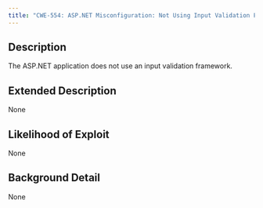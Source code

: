 ```yaml
---
title: "CWE-554: ASP.NET Misconfiguration: Not Using Input Validation Framework"
---
```


## Description
The ASP.NET application does not use an input validation framework.

## Extended Description
None

## Likelihood of Exploit
None

## Background Detail
None
        